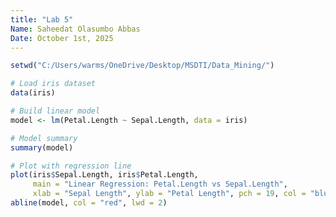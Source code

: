 ---
title: "Lab 5"
Name: Saheedat Olasumbo Abbas
Date: October 1st, 2025
---

```{r}
setwd("C:/Users/warms/OneDrive/Desktop/MSDTI/Data_Mining/")

# Load iris dataset
data(iris)

# Build linear model
model <- lm(Petal.Length ~ Sepal.Length, data = iris)

# Model summary
summary(model)

# Plot with regression line
plot(iris$Sepal.Length, iris$Petal.Length,
     main = "Linear Regression: Petal.Length vs Sepal.Length",
     xlab = "Sepal Length", ylab = "Petal Length", pch = 19, col = "blue")
abline(model, col = "red", lwd = 2)

```
